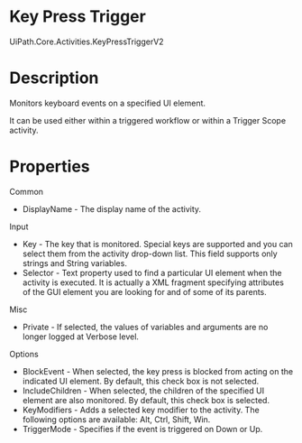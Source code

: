 ﻿# Key Press Trigger

UiPath.Core.Activities.KeyPressTriggerV2

# Description

Monitors keyboard events on a specified UI element.

It can be used either within a triggered
                workflow or within a Trigger Scope activity.

# Properties

Common

* DisplayName - The display name of the activity.

Input

* Key - The key that is monitored. Special keys are supported and you can select them from the activity drop-down list. This field supports only strings and String variables.
* Selector - Text property used to find a particular UI element when the activity is executed. It is actually a XML fragment specifying attributes of the GUI element you are looking for and of some of its parents.

Misc

* Private - If selected, the values of variables and arguments are no longer logged at Verbose level.

Options

* BlockEvent - When selected, the key press is blocked from acting on the indicated UI element. By default, this check box is not selected.
* IncludeChildren - When selected, the children of the specified UI element are also monitored. By default, this check box is selected.
* KeyModifiers - Adds a selected key modifier to the activity. The following options are available: Alt, Ctrl, Shift, Win.
* TriggerMode - Specifies if the event is triggered on Down or Up.
